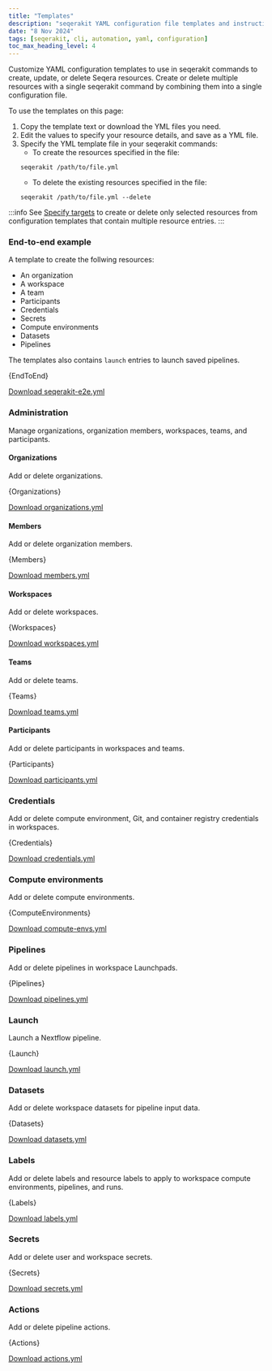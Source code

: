 ```yaml
---
title: "Templates"
description: "seqerakit YAML configuration file templates and instructions"
date: "8 Nov 2024"
tags: [seqerakit, cli, automation, yaml, configuration]
toc_max_heading_level: 4
---
```



Customize YAML configuration templates to use in seqerakit commands to create, update, or delete Seqera resources. Create or delete multiple resources with a single seqerakit command by combining them into a single configuration file.

To use the templates on this page:
1. Copy the template text or download the YML files you need. 
1. Edit the values to specify your resource details, and save as a YML file.
1. Specify the YML template file in your seqerakit commands: 
    - To create the resources specified in the file:
    ```console 
    seqerakit /path/to/file.yml
    ```
    - To delete the existing resources specified in the file:
    ```console 
    seqerakit /path/to/file.yml --delete
    ```

:::info 
See [Specify targets](./commands.mdx#specify-targets) to create or delete only selected resources from configuration templates that contain multiple resource entries. 
::: 

### End-to-end example

A template to create the follwing resources:

- An organization
- A workspace 
- A team
- Participants
- Credentials
- Secrets 
- Compute environments
- Datasets 
- Pipelines 

The templates also contains `launch` entries to launch saved pipelines. 

<CodeBlock language="yaml">
{EndToEnd}
</CodeBlock>

[Download seqerakit-e2e.yml](./templates/seqerakit-e2e.yml)

### Administration

Manage organizations, organization members, workspaces, teams, and participants. 

#### Organizations

Add or delete organizations. 

<CodeBlock language="yaml">
{Organizations}
</CodeBlock>

[Download organizations.yml](./templates/organizations.yml)

#### Members

Add or delete organization members. 

<CodeBlock language="yaml">
{Members}
</CodeBlock>

[Download members.yml](./templates/members.yml)

#### Workspaces 

Add or delete workspaces. 

<CodeBlock language="yaml">
{Workspaces}
</CodeBlock>

[Download workspaces.yml](./templates/workspaces.yml)

#### Teams 

Add or delete teams. 

<CodeBlock language="yaml">
{Teams}
</CodeBlock>

[Download teams.yml](./templates/teams.yml)

#### Participants 

Add or delete participants in workspaces and teams. 

<CodeBlock language="yaml">
{Participants}
</CodeBlock>

[Download participants.yml](./templates/participants.yml)

### Credentials

Add or delete compute environment, Git, and container registry credentials in workspaces.

<CodeBlock language="yaml">
{Credentials}
</CodeBlock>

[Download credentials.yml](./templates/credentials.yml)

### Compute environments 

Add or delete compute environments. 

<CodeBlock language="yaml">
{ComputeEnvironments}
</CodeBlock>

[Download compute-envs.yml](./templates/compute-envs.yml)

### Pipelines 

Add or delete pipelines in workspace Launchpads. 

<CodeBlock language="yaml">
{Pipelines}
</CodeBlock>

[Download pipelines.yml](./templates/pipelines.yml)

### Launch

Launch a Nextflow pipeline.

<CodeBlock language="yaml">
{Launch}
</CodeBlock>

[Download launch.yml](./templates/launch.yml)

### Datasets

Add or delete workspace datasets for pipeline input data.

<CodeBlock language="yaml">
{Datasets}
</CodeBlock>

[Download datasets.yml](./templates/datasets.yml)

### Labels

Add or delete labels and resource labels to apply to workspace compute environments, pipelines, and runs.

<CodeBlock language="yaml">
{Labels}
</CodeBlock>

[Download labels.yml](./templates/labels.yml)

### Secrets

Add or delete user and workspace secrets.

<CodeBlock language="yaml">
{Secrets}
</CodeBlock>

[Download secrets.yml](./templates/secrets.yml)

### Actions

Add or delete pipeline actions.

<CodeBlock language="yaml">
{Actions}
</CodeBlock>

[Download actions.yml](./templates/actions.yml)